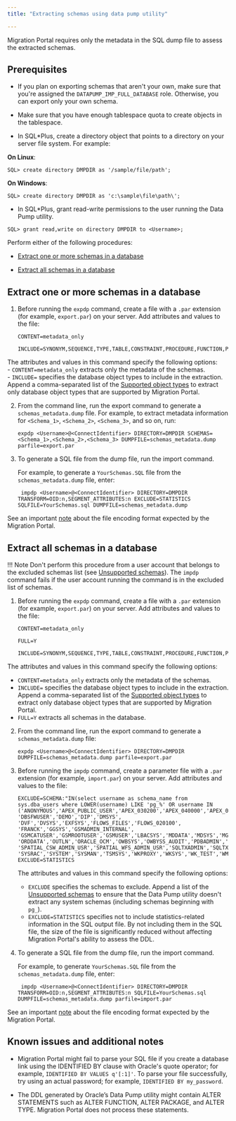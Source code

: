 ```yaml
---
title: "Extracting schemas using data pump utility"

---
```


Migration Portal requires only the metadata in the SQL dump file to assess the extracted schemas.

## Prerequisites

- If you plan on exporting schemas that aren't your own, make sure that you're assigned the `DATAPUMP_IMP_FULL_DATABASE` role. Otherwise, you can export only your own schema.

-  Make sure that you have enough tablespace quota to create objects in the tablespace.

- In SQL\*Plus, create a directory object that points to a directory on your server file system. For example:
 
 **On Linux**:

 `SQL> create directory DMPDIR as '/sample/file/path';`
 
 **On Windows**:

 `SQL> create directory DMPDIR as 'c:\sample\file\path\';`

- In SQL\*Plus, grant read-write permissions to the user running the Data Pump utility.

 `SQL> grant read,write on directory DMPDIR to <Username>;`

Perform either of the following procedures:

- [Extract one or more schemas in a database](#extract-one-or-more-schemas-in-a-database)

- [Extract all schemas in a database](#extract-all-schemas-in-a-database)

## Extract one or more schemas in a database

1. Before running the `expdp` command, create a file with a `.par` extension (for example, `export.par`) on your server. Add attributes and values to the file: 

   ```text
   CONTENT=metadata_only

   INCLUDE=SYNONYM,SEQUENCE,TYPE,TABLE,CONSTRAINT,PROCEDURE,FUNCTION,PACKAGE,INDEX,MATERIALIZED_VIEW,VIEW,TRIGGER,DB_LINK	
   ```
 
  The attributes and values in this command specify the following options:  
    - `CONTENT=metadata_only` extracts only the metadata of the schemas.  
    - `INCLUDE=` specifies the database object types to include in the extraction. Append a comma-separated list of the [Supported object types](../01_mp_schema_extraction/#supported-object-types) to extract only database object types that are supported by Migration Portal. 


2. From the command line, run the export command to generate a `schemas_metadata.dump` file. For example, to extract metadata information for `<Schema_1>`, `<Schema_2>`, `<Schema_3>`, and so on, run:
 
   ```shell
   expdp <Username>@<ConnectIdentifier> DIRECTORY=DMPDIR SCHEMAS=<Schema_1>,<Schema_2>,<Schema_3> DUMPFILE=schemas_metadata.dump parfile=export.par
   ```

3. To generate a SQL file from the dump file, run the import command. 

   For example, to generate a `YourSchemas.SQL` file from the `schemas_metadata.dump` file, enter:
 
   ```shell
    impdp <Username>@<ConnectIdentifier> DIRECTORY=DMPDIR TRANSFORM=OID:n,SEGMENT_ATTRIBUTES:n EXCLUDE=STATISTICS SQLFILE=YourSchemas.sql DUMPFILE=schemas_metadata.dump

   ```

See an important [note](../01_mp_schema_extraction/#about-file-encoding) about the file encoding format expected by the Migration Portal.  

## Extract all schemas in a database

!!! Note
    Don't perform this procedure from a user account that belongs to the excluded schemas list (see [Unsupported schemas](../01_mp_schema_extraction/#unsupported-schemas)). The `impdp` command fails if the user account running the command is in the excluded list of schemas.


1. Before running the `expdp` command, create a file with a `.par` extension (for example, `export.par`) on your server. Add attributes and values to the file: 

   ```text
   CONTENT=metadata_only

   FULL=Y

   INCLUDE=SYNONYM,SEQUENCE,TYPE,TABLE,CONSTRAINT,PROCEDURE,FUNCTION,PACKAGE,INDEX,MATERIALIZED_VIEW,VIEW,TRIGGER,DB_LINK	
   ```
 The attributes and values in this command specify the following options:  
   - `CONTENT=metadata_only` extracts only the metadata of the schemas.  
   - `INCLUDE=` specifies the database object types to include in the extraction. Append a comma-separated list of the [Supported object types](../01_mp_schema_extraction/#supported-object-types) to extract only database object types that are supported by Migration Portal.
   - `FULL=Y` extracts all schemas in the database.


2. From the command line, run the export command to generate a `schemas_metadata.dump` file:
 
    ```shell
    expdp <Username>@<ConnectIdentifier> DIRECTORY=DMPDIR DUMPFILE=schemas_metadata.dump parfile=export.par
    ```

3. Before running the `impdp` command, create a parameter file with a `.par` extension (for example, `import.par`) on your server. Add attributes and values to the file:
   
   ```text
   EXCLUDE=SCHEMA:"IN(select username as schema_name from sys.dba_users where LOWER(username) LIKE 'pg_%' OR username IN
   ('ANONYMOUS','APEX_PUBLIC_USER','APEX_030200','APEX_040000','APEX_040200','APPQOSSYS','AUDSYS','CTXSYS','DMSYS','DBSNMP',
   'DBSFWUSER','DEMO','DIP','DMSYS', 'DVF','DVSYS','EXFSYS','FLOWS_FILES','FLOWS_020100', 'FRANCK','GGSYS','GSMADMIN_INTERNAL',
   'GSMCATUSER','GSMROOTUSER','GSMUSER','LBACSYS','MDDATA','MDSYS','MGMT_VIEW','OJVMSYS','OLAPSYS','ORDPLUGINS','ORDSYS',
   'ORDDATA','OUTLN','ORACLE_OCM','OWBSYS','OWBYSS_AUDIT','PDBADMIN','RMAN','REMOTE_SCHEDULER_AGENT','SI_INFORMTN_SCHEMA',
   'SPATIAL_CSW_ADMIN_USR','SPATIAL_WFS_ADMIN_USR','SQLTXADMIN','SQLTXPLAIN','SYS$UMF','SYS','SYSBACKUP','SYSDG','SYSKM',
   'SYSRAC','SYSTEM','SYSMAN','TSMSYS','WKPROXY','WKSYS','WK_TEST','WMSYS','XDB','XS$NULL'))"
   EXCLUDE=STATISTICS
   ```
   The attributes and values in this command specify the following options:
   - `EXCLUDE` specifies the schemas to exclude. Append a list of the [Unsupported schemas](../01_mp_schema_extraction/#unsupported-schemas) to ensure that the Data Pump utility doesn't extract any system schemas (including schemas beginning with `pg_`).
   - `EXCLUDE=STATISTICS` specifies not to include statistics-related information in the SQL output file. By not including them in the SQL file, the size of the file is significantly reduced without affecting Migration Portal's ability to assess the DDL.

4. To generate a SQL file from the dump file, run the import command. 

   For example, to generate `YourSchemas.SQL` file from the `schemas_metadata.dump` file, enter:
 
   ```shell
    impdp <Username>@<ConnectIdentifier> DIRECTORY=DMPDIR TRANSFORM=OID:n,SEGMENT_ATTRIBUTES:n SQLFILE=YourSchemas.sql DUMPFILE=schemas_metadata.dump parfile=import.par
   ```
See an important [note](../01_mp_schema_extraction/#about-file-encoding) about the file encoding format expected by the Migration Portal.

## Known issues and additional notes

- Migration Portal might fail to parse your SQL file if you create a database link using the IDENTIFIED BY clause with Oracle's quote operator; for example, `IDENTIFIED BY VALUES q'[:1]'`. To parse your file successfully, try using an actual password; for example, `IDENTIFIED BY my_password`.

- The DDL generated by Oracle’s Data Pump utility might contain ALTER STATEMENTS such as ALTER FUNCTION, ALTER PACKAGE, and ALTER TYPE. Migration Portal does not process these statements.  
